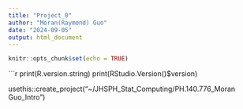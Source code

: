 ```yaml
---
title: "Project_0"
author: "Moran(Raymond) Guo"
date: "2024-09-05"
output: html_document
---
```


```r
knitr::opts_chunk$set(echo = TRUE)
```

```r

print(R.version.string)
print(RStudio.Version()$version)

usethis::create_project("~/JHSPH_Stat_Computing/PH.140.776_Moran Guo_Intro")